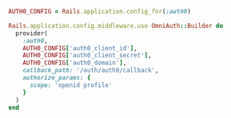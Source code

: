 ```ruby auth0.rb lines
AUTH0_CONFIG = Rails.application.config_for(:auth0)

Rails.application.config.middleware.use OmniAuth::Builder do
  provider(
    :auth0,
    AUTH0_CONFIG['auth0_client_id'],
    AUTH0_CONFIG['auth0_client_secret'],
    AUTH0_CONFIG['auth0_domain'],
    callback_path: '/auth/auth0/callback',
    authorize_params: {
      scope: 'openid profile'
    }
  )
end
```
